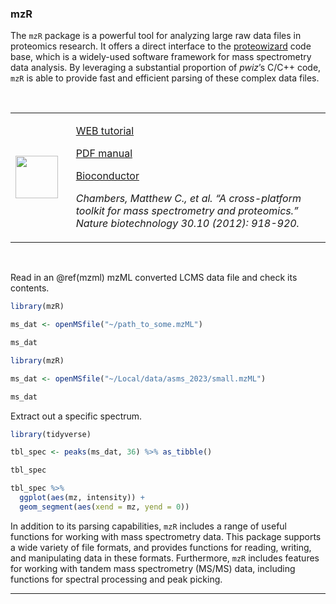 ### mzR

The `mzR` package is a powerful tool for analyzing large raw data files in proteomics research. It offers a direct interface to the [proteowizard](http://proteowizard.sourceforge.net/) code base, which is a widely-used software framework for mass spectrometry data analysis. By leveraging a substantial proportion of *pwiz*'s C/C++ code, `mzR` is able to provide fast and efficient parsing of these complex data files.

\

+---------------------------------+---------------------------------------------------------------------------------------------------------------------------------------------+
| ![](images/05.png){height="68"} | [WEB tutorial](https://lgatto.github.io/2020-02-17-RProt-Berlin/raw-ms-data-mzr-and-msnbase.html)                                           |
|                                 |                                                                                                                                             |
|                                 | [PDF manual](https://bioconductor.org/packages/release/bioc/manuals/mzR/man/mzR.pdf)                                                        |
|                                 |                                                                                                                                             |
|                                 | [Bioconductor](https://bioconductor.org/packages/release/bioc/html/mzR.html)                                                                |
|                                 |                                                                                                                                             |
|                                 | *Chambers, Matthew C., et al. "A cross-platform toolkit for mass spectrometry and proteomics." Nature biotechnology 30.10 (2012): 918-920.* |
+---------------------------------+---------------------------------------------------------------------------------------------------------------------------------------------+

\


Read in an \@ref(mzml) mzML converted LCMS data file and check its contents.
```r
library(mzR)

ms_dat <- openMSfile("~/path_to_some.mzML")

ms_dat
```

```r
library(mzR)

ms_dat <- openMSfile("~/Local/data/asms_2023/small.mzML")

ms_dat
```

Extract out a specific spectrum.
```r
library(tidyverse)

tbl_spec <- peaks(ms_dat, 36) %>% as_tibble()

tbl_spec
```

```r
tbl_spec %>% 
  ggplot(aes(mz, intensity)) + 
  geom_segment(aes(xend = mz, yend = 0))
```

In addition to its parsing capabilities, `mzR` includes a range of useful functions for working with mass spectrometry data. This package supports a wide variety of file formats, and provides functions for reading, writing, and manipulating data in these formats. Furthermore, `mzR` includes features for working with tandem mass spectrometry (MS/MS) data, including functions for spectral processing and peak picking.

---
